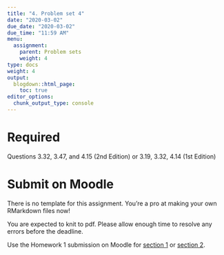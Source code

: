 ```yaml
---
title: "4. Problem set 4"
date: "2020-03-02"
due_date: "2020-03-02"
due_time: "11:59 AM"
menu:
  assignment:
    parent: Problem sets
    weight: 4
type: docs
weight: 4
output:
  blogdown::html_page:
    toc: true
editor_options: 
  chunk_output_type: console
---
```


# Required

Questions 3.32, 3.47, and 4.15 (2nd Edition) or 3.19, 3.32, 4.14 (1st Edition)

# Submit on Moodle

There is no template for this assignment. You're a pro at making your own RMarkdown files now!

You are expected to knit to pdf. Please allow enough time to resolve any errors before the deadline. 

Use the Homework 1 submission on Moodle for [section 1](https://moodle.smith.edu/course/view.php?id=36873) or [section 2](https://moodle.smith.edu/course/view.php?id=36874). 
